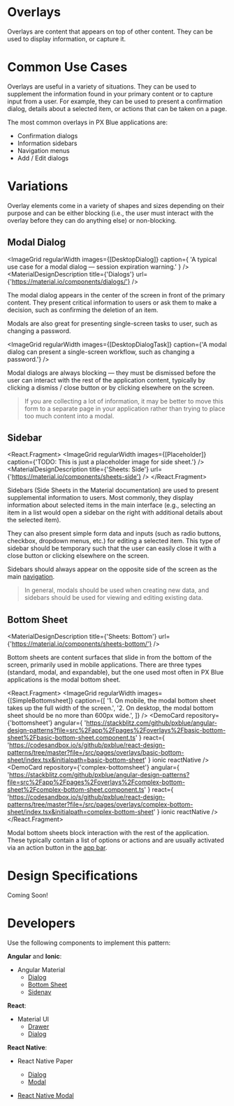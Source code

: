 
<!-- KEYWORDS: design pattern overlay modal sidebar popup dialog side sheet -->

# Overlays

<ImageGrid images={[Banner]} regularWidth />

Overlays are content that appears on top of other content. They can be used to display information, or capture it.

<Divider />

# Common Use Cases

Overlays are useful in a variety of situations. They can be used to supplement the information found in your primary content or to capture input from a user. For example, they can be used to present a confirmation dialog, details about a selected item, or actions that can be taken on a page.

The most common overlays in PX Blue applications are:

-   Confirmation dialogs
-   Information sidebars
-   Navigation menus
-   Add / Edit dialogs

<Divider />

# Variations

Overlay elements come in a variety of shapes and sizes depending on their purpose and can be either blocking (i.e., the user must interact with the overlay before they can do anything else) or non-blocking.

## Modal Dialog

<ImageGrid
    regularWidth
    images={[DesktopDialog]}
    caption={
        'A typical use case for a modal dialog — session expiration warning.'
    }
/>
<MaterialDesignDescription title={'Dialogs'} url={'https://material.io/components/dialogs/'} />

The modal dialog appears in the center of the screen in front of the primary content. They present critical information to users or ask them to make a decision, such as confirming the deletion of an item.

Modals are also great for presenting single-screen tasks to user, such as changing a password.

<ImageGrid
    regularWidth
    images={[DesktopDialogTask]}
    caption={'A modal dialog can present a single-screen workflow, such as changing a password.'}
/>

Modal dialogs are always blocking — they must be dismissed before the user can interact with the rest of the application content, typically by clicking a dismiss / close button or by clicking elsewhere on the screen.

> If you are collecting a lot of information, it may be better to move this form to a separate page in your application rather than trying to place too much content into a modal.

## Sidebar

<React.Fragment>
    <ImageGrid regularWidth images={[Placeholder]} caption={'TODO: This is just a placeholder image for side sheet.'} />
    <MaterialDesignDescription title={'Sheets: Side'} url={'https://material.io/components/sheets-side'} />
</React.Fragment>

Sidebars (Side Sheets in the Material documentation) are used to present supplemental information to users. Most commonly, they display information about selected items in the main interface (e.g., selecting an item in a list would open a sidebar on the right with additional details about the selected item).

They can also present simple form data and inputs (such as radio buttons, checkbox, dropdown menus, etc.) for editing a selected item. This type of sidebar should be temporary such that the user can easily close it with a close button or clicking elsewhere on the screen.

Sidebars should always appear on the opposite side of the screen as the main [navigation](/patterns/navigation).

> In general, modals should be used when creating new data, and sidebars should be used for viewing and editing existing data.

## Bottom Sheet

<MaterialDesignDescription title={'Sheets: Bottom'} url={'https://material.io/components/sheets-bottom/'} />

Bottom sheets are content surfaces that slide in from the bottom of the screen, primarily used in mobile applications. There are three types (standard, modal, and expandable), but the one used most often in PX Blue applications is the modal bottom sheet.

<React.Fragment>
    <ImageGrid
        regularWidth
        images={[SimpleBottomsheet]}
        caption={[
            '1. On mobile, the modal bottom sheet takes up the full width of the screen.',
            '2. On desktop, the modal bottom sheet should be no more than 600px wide.',
        ]}
    />
    <DemoCard
        repository={'bottomsheet'}
        angular={
            'https://stackblitz.com/github/pxblue/angular-design-patterns?file=src%2Fapp%2Fpages%2Foverlays%2Fbasic-bottom-sheet%2Fbasic-bottom-sheet.component.ts'
        }
        react={
            'https://codesandbox.io/s/github/pxblue/react-design-patterns/tree/master?file=/src/pages/overlays/basic-bottom-sheet/index.tsx&initialpath=basic-bottom-sheet'
        }
        ionic
        reactNative
    />
    <DemoCard
        repository={'complex-bottomsheet'}
        angular={
            'https://stackblitz.com/github/pxblue/angular-design-patterns?file=src%2Fapp%2Fpages%2Foverlays%2Fcomplex-bottom-sheet%2Fcomplex-bottom-sheet.component.ts'
        }
        react={
            'https://codesandbox.io/s/github/pxblue/react-design-patterns/tree/master?file=/src/pages/overlays/complex-bottom-sheet/index.tsx&initialpath=complex-bottom-sheet'
        }
        ionic
        reactNative
    />
</React.Fragment>

Modal bottom sheets block interaction with the rest of the application. These typically contain a list of options or actions and are usually activated via an action button in the [app bar](/patterns/appbar).

<Divider />

# Design Specifications

Coming Soon!

<Divider />

# Developers

Use the following components to implement this pattern:

**Angular** and **Ionic**:

-   Angular Material
    -   [Dialog](https://material.angular.io/components/dialog/overview)
    -   [Bottom Sheet](https://material.angular.io/components/bottom-sheet/overview)
    -   [Sidenav](https://material.angular.io/components/sidenav/overview)

**React**:

-   Material UI
    -   [Drawer](https://material-ui.com/components/drawers/)
    -   [Dialog](https://material-ui.com/components/dialogs/)

**React Native**:

-   React Native Paper

    -   [Dialog](https://callstack.github.io/react-native-paper/dialog.html)
    -   [Modal](https://callstack.github.io/react-native-paper/modal.html)

-   [React Native Modal](https://github.com/react-native-community/react-native-modal)

